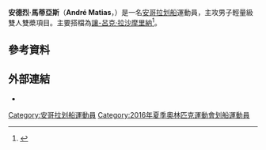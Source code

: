 {{multiple issues|
{{blpsources|time=2016-05-01T05:50:44+00:00}}
{{expand|time=2016-05-01T05:50:44+00:00}}
{{onesource|time=2016-05-01T05:50:44+00:00}}
{{refimprove|time=2016-05-01T05:50:44+00:00}}
}}
{{Infobox sportsperson
| name           = 安德烈·馬蒂亞斯<br />''André Matias''
| image          = 
| caption        = 
| birth_name     = 
| fullname       = 
| nickname       = 
| nationality    = 
| residence      = 
| birth_date     = {{birth date and age|1989|6|22|df=yes}}
| birth_place    = 
| death_date     = 
| death_place    = 
| height         = {{height|m=1.80}}
| weight         = {{weight|kg=70}}
| website        = 
| country        = {{ANG}}
| sport          = 
| event          = 輕量級雙人雙槳
| olympics       = 
| show-medals    = yes
| medaltemplates = 
}}
'''安德烈·馬蒂亞斯'''（'''André Matias'''，{{bd|1989年|6月22日|catIdx=Matias, Andre}}）是一名[[安哥拉|安哥拉]][[划船|划船]]運動員，主攻男子輕量級雙人雙槳項目。主要搭檔為[[讓-呂克·拉沙摩里納|讓-呂克·拉沙摩里納]]<ref>{{cite web |url=https://worldrowing.com/athlete/0cb32cc0-ae3d-45a5-bb3d-1ed092cef186 |title=Andre Matias |publisher=World Rowing |date=2016-05-01 |accessdate=2016-05-01 |archive-date=2021-01-08 |archive-url=https://web.archive.org/web/20210108210756/https://worldrowing.com/athlete/0cb32cc0-ae3d-45a5-bb3d-1ed092cef186 |dead-url=no }}</ref>。

== 參考資料 ==
{{Reflist}}

== 外部連結 ==
* {{FISA|0cb32cc0-ae3d-45a5-bb3d-1ed092cef186}}

{{Angola-stub}}

{{DEFAULTSORT:Matias, Andre}}
[[Category:安哥拉划船運動員|Category:安哥拉划船運動員]]
[[Category:2016年夏季奧林匹克運動會划船運動員|Category:2016年夏季奧林匹克運動會划船運動員]]